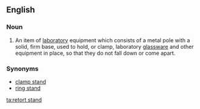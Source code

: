 ==English==

===Noun===
{{en-noun|head=[[retort]] [[stand]]}}

# {{label|en|chemistry}} An item of [[laboratory]] equipment which consists of a metal pole with a solid, firm base, used to hold, or clamp, laboratory [[glassware]] and other equipment in place, so that they do not fall down or come apart.

===Synonyms===
* [[clamp stand]]
* [[ring stand]]

[[ta:retort stand]]